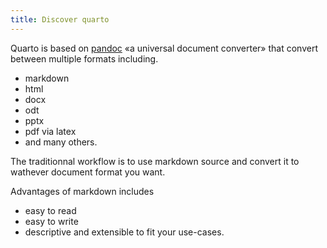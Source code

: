 ```yaml
---
title: Discover quarto
---
```


Quarto is based on [pandoc](https://pandoc.org/) «a universal document converter» that convert between multiple formats including.

- markdown
- html
- docx
- odt
- pptx
- pdf via latex
- and many others.

The traditionnal workflow is to use markdown source and convert it to wathever document format you want.

Advantages of markdown includes

- easy to read
- easy to write
- descriptive and extensible to fit your use-cases.

